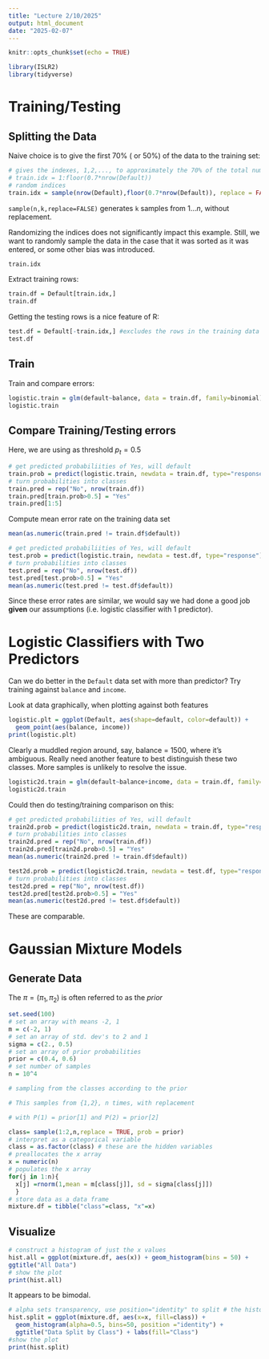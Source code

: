 ```yaml
---
title: "Lecture 2/10/2025"
output: html_document
date: "2025-02-07"
---
```


```r
knitr::opts_chunk$set(echo = TRUE)
```

```r
library(ISLR2)
library(tidyverse)
```

# Training/Testing

## Splitting the Data

Naive choice is to give the first 70% ( or 50%) of the data to the training set:

```r
# gives the indexes, 1,2,..., to approximately the 70% of the total number of samples
# train.idx = 1:floor(0.7*nrow(Default)) 
# random indices
train.idx = sample(nrow(Default),floor(0.7*nrow(Default)), replace = FALSE)
```

`sample(n,k,replace=FALSE)` generates `k` samples from $1\ldots n$, without replacement.

Randomizing the indices does not significantly impact this example. Still, we want to randomly sample the data in the case that it was sorted as it was entered, or some other bias was introduced.

```r
train.idx
```

Extract training rows:

```r
train.df = Default[train.idx,]
train.df
```

Getting the testing rows is a nice feature of R:

```r
test.df = Default[-train.idx,] #excludes the rows in the training data
test.df
```

## Train

Train and compare errors:

```r
logistic.train = glm(default~balance, data = train.df, family=binomial)
logistic.train
```

## Compare Training/Testing errors

Here, we are using as threshold $p_t=0.5$

```r
# get predicted probabiliities of Yes, will default
train.prob = predict(logistic.train, newdata = train.df, type="response")
# turn probabilities into classes
train.pred = rep("No", nrow(train.df))
train.pred[train.prob>0.5] = "Yes"
train.pred[1:5]
```

Compute mean error rate on the training data set

```r
mean(as.numeric(train.pred != train.df$default))
```

```r
# get predicted probabiliities of Yes, will default
test.prob = predict(logistic.train, newdata = test.df, type="response")
# turn probabilities into classes
test.pred = rep("No", nrow(test.df))
test.pred[test.prob>0.5] = "Yes"
mean(as.numeric(test.pred != test.df$default))
```

Since these error rates are similar, we would say we had done a good job **given** our assumptions (i.e. logistic classifier with 1 predictor).

# Logistic Classifiers with Two Predictors

Can we do better in the `Default` data set with more than predictor? Try training against `balance` and `income`.

Look at data graphically, when plotting against both features

```r
logistic.plt = ggplot(Default, aes(shape=default, color=default)) +
  geom_point(aes(balance, income))
print(logistic.plt)
```

Clearly a muddled region around, say, balance = 1500, where it's ambiguous. Really need another feature to best distinguish these two classes. More samples is unlikely to resolve the issue.

```r
logistic2d.train = glm(default~balance+income, data = train.df, family=binomial)
logistic2d.train
```

Could then do testing/training comparison on this:

```r
# get predicted probabiliities of Yes, will default
train2d.prob = predict(logistic2d.train, newdata = train.df, type="response")
# turn probabilities into classes
train2d.pred = rep("No", nrow(train.df))
train2d.pred[train2d.prob>0.5] = "Yes"
mean(as.numeric(train2d.pred != train.df$default))
```

```r
test2d.prob = predict(logistic2d.train, newdata = test.df, type="response")
# turn probabilities into classes
test2d.pred = rep("No", nrow(test.df))
test2d.pred[test2d.prob>0.5] = "Yes"
mean(as.numeric(test2d.pred != test.df$default))
```

These are comparable.

# Gaussian Mixture Models

## Generate Data

The $\pi = (\pi_1, \pi_2)$ is often referred to as the *prior*

```r
set.seed(100) 
# set an array with means -2, 1 
m = c(-2, 1)
# set an array of std. dev's to 2 and 1 
sigma = c(2., 0.5) 
# set an array of prior probabilities
prior = c(0.4, 0.6) 
# set number of samples 
n = 10^4

```

```r
# sampling from the classes according to the prior

# This samples from {1,2}, n times, with replacement

# with P(1) = prior[1] and P(2) = prior[2]

class= sample(1:2,n,replace = TRUE, prob = prior)
# interpret as a categorical variable 
class = as.factor(class) # these are the hidden variables
# preallocates the x array
x = numeric(n) 
# populates the x array 
for(j in 1:n){
  x[j] =rnorm(1,mean = m[class[j]], sd = sigma[class[j]]) 
  } 
# store data as a data frame 
mixture.df = tibble("class"=class, "x"=x)
```

## Visualize

```r

# construct a histogram of just the x values
hist.all = ggplot(mixture.df, aes(x)) + geom_histogram(bins = 50) +
ggtitle("All Data") 
# show the plot 
print(hist.all)
```

It appears to be bimodal.

```r
# alpha sets transparency, use position="identity" to split # the histogram by classes 
hist.split = ggplot(mixture.df, aes(x=x, fill=class)) + 
  geom_histogram(alpha=0.5, bins=50, position ="identity") + 
  ggtitle("Data Split by Class") + labs(fill="Class")
#show the plot 
print(hist.split)
```
